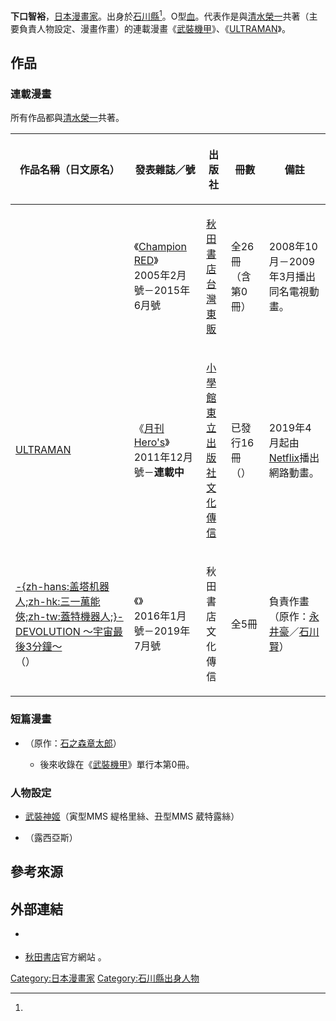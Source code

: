 {{multiple issues|
{{Notability Unreferenced|time=2017-01-20T07:26:53+00:00}}
{{Primarysources|time=2017-01-20T07:26:53+00:00}}
}}
{{Infobox comics creator
| 名稱 = 下口智裕
| 外文名 = 
| 外文 = 
| 圖片 = 
| 圖片尺寸 = 
| 圖片簡介 = 
| 本名 = 
| 日文名稱 = 
| 平假名 = しもぐち ともひろ
| 羅馬拼音 = Shimoguchi Tomohiro
| 筆名 = 
| 出生日期 = {{Birth date and age|1978|4|27|no}}
| 出生地點 = {{JPN}}[[石川縣|石川縣]]
| 逝世日期 = 
| 逝世地點 = 
| 國籍 = {{JPN}}
| 職業 = [[漫畫家|漫畫家]]
| 稱號 = 
| 活動開始 = 
| 活動結束 = 
| 類型 = 
| 代表作 = 《[[武裝機甲|武裝機甲]]》<br />《[[ULTRAMAN|ULTRAMAN]]》
| 合作人 = [[清水榮一|清水榮一]]
| 配偶 = 
| 兒女 = 
| 親屬 = 
| 獎項 = 
| 簽名 = 
| 網站 = 
| module = 
}}
{{japanese|japanese=下口 智裕|kana=しもぐち ともひろ|romaji=Shimoguchi Tomohiro}}
'''下口智裕'''{{BD|1978年|4月27日<ref name="ultraman">{{Cite web|url=http://heros-ultraman.com/news/topics/20160315/post-250|script-title=ja:WEB新連載『今月の清水栄一』『今月の下口智裕』開始！|publisher=ULTRAMAN公式官網|date=2016-03-15|accessdate=2018-04-04|language=ja|archive-date=2021-04-15|archive-url=https://web.archive.org/web/20210415065824/https://heros-ultraman.com/news/topics/20160315/post-250|dead-url=no}}</ref>||}}，[[日本|日本]][[漫畫家|漫畫家]]。出身於[[石川縣|石川縣]]<ref name="ultraman" />。O型[[血型|血]]。代表作是與[[清水榮一|清水榮一]]共著（主要負責人物設定、漫畫作畫）的連載漫畫《[[武裝機甲|武裝機甲]]》、《[[ULTRAMAN|ULTRAMAN]]》。

== 作品 ==
=== 連載漫畫 ===
; 所有作品都與[[清水榮一|清水榮一]]共著。
{|class="wikitable" style="font-size:small"
!作品名稱（日文原名）!!發表雜誌／號!!出版社!!冊數!!備註
|-
|{{nihongo|[[武裝機甲|武裝機甲]]|鉄のラインバレル}}||《[[Champion_RED|Champion RED]]》<br />2005年2月號－2015年6月號||{{flagicon|JPN}} [[秋田書店|秋田書店]]<br />{{flagicon|TWN}} [[台灣東販|台灣東販]]||全26冊（含第0冊）||2008年10月－2009年3月播出同名電視動畫。
|-
|[[ULTRAMAN|ULTRAMAN]]||《[[月刊Hero's|月刊Hero's]]》<br />2011年12月號－'''連載中'''||{{flagicon|JPN}} [[小學館|小學館]]<br />{{flagicon|TWN}} [[東立出版社|東立出版社]]<br />{{flagicon|HKG}} [[文化傳信|文化傳信]]||已發行16冊<br />（{{as of|2020|12}}）||2019年4月起由[[Netflix|Netflix]]播出網路動畫。
|-
| [[三一萬能俠DEVOLUTION_～宇宙最後3分鐘～|-{zh-hans:盖塔机器人;zh-hk:三一萬能俠;zh-tw:蓋特機器人;}-DEVOLUTION ～宇宙最後3分鐘～]] <br />（{{lang|ja|ゲッターロボDEVOLUTION ～宇宙最後の3分間～}}）||《{{link-ja|別冊少年Champion|別冊少年チャンピオン}}》<br />2016年1月號－2019年7月號||{{flagicon|JPN}} 秋田書店<br />{{flagicon|HKG}} 文化傳信||全5冊||負責作畫（原作：[[永井豪|永井豪]]／[[石川賢|石川賢]]）
|}

=== 短篇漫畫 ===
* {{link-ja|小露寶 (角色)|ロボコン (キャラクター)|天然美少女機器人 機器子！}}（原作：[[石之森章太郎|石之森章太郎]]）
** 後來收錄在《[[武裝機甲|武裝機甲]]》單行本第0冊。

=== 人物設定 ===
* [[武裝神姬|武裝神姬]]（寅型MMS 緹格里絲、丑型MMS 葳特露絲）
* {{link-ja|解放之刃REXX|アンチェインブレイズ レクス}}（露西亞斯）

== 參考來源 ==
{{reflist}}

== 外部連結 ==
* {{lang|ja|[https://web.archive.org/web/20161006201620/http://www.h7.dion.ne.jp/~n_circus/ ナデガタサーカス（官方網站）]}} {{ja icon}}
* [https://web.archive.org/web/20120217230532/http://www.akitashoten.co.jp/index2.html 秋田書店]官方網站 {{ja icon}}。
{{Normdaten}}
{{DEFAULTSORT:Shimoguchi Tomohiro}}
[[Category:日本漫畫家|Category:日本漫畫家]]
[[Category:石川縣出身人物|Category:石川縣出身人物]]